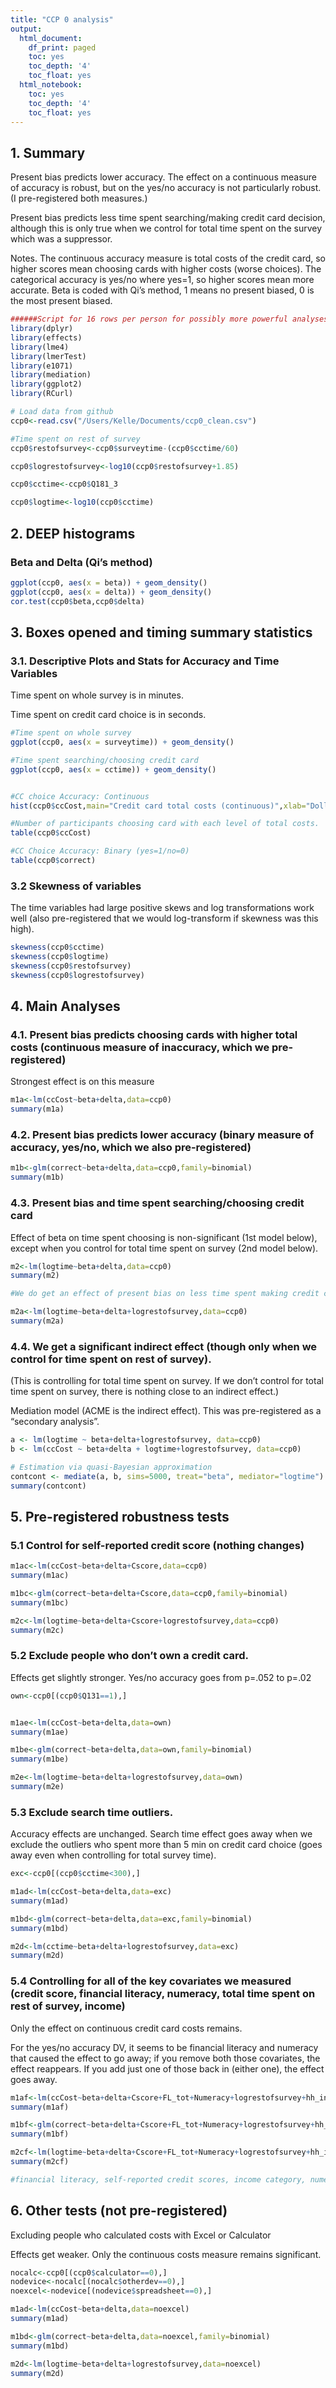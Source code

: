 ---
title: "CCP 0 analysis"
output:
  html_document:
    df_print: paged
    toc: yes
    toc_depth: '4'
    toc_float: yes
  html_notebook:
    toc: yes
    toc_depth: '4'
    toc_float: yes
---
## 1. Summary

Present bias predicts lower accuracy. The effect on a continuous measure of accuracy is robust, but on the yes/no accuracy is not particularly robust. (I pre-registered both measures.)
  
Present bias predicts less time spent searching/making credit card decision, although this is only true when we control for total time spent on the survey which was a suppressor.


  
  
Notes. The continuous accuracy measure is total costs of the credit card, so higher scores mean choosing cards with higher costs (worse choices). The categorical accuracy is yes/no where yes=1, so higher scores mean more accurate. Beta is coded with Qi's method, 1 means no present biased, 0 is the most present biased. 


```{r message=FALSE, warning=FALSE, include=FALSE}
######Script for 16 rows per person for possibly more powerful analyses (t)
library(dplyr)
library(effects)
library(lme4)
library(lmerTest)
library(e1071)
library(mediation)
library(ggplot2)
library(RCurl)

# Load data from github
ccp0<-read.csv("/Users/Kelle/Documents/ccp0_clean.csv")

#Time spent on rest of survey
ccp0$restofsurvey<-ccp0$surveytime-(ccp0$cctime/60)

ccp0$logrestofsurvey<-log10(ccp0$restofsurvey+1.85)

ccp0$cctime<-ccp0$Q181_3

ccp0$logtime<-log10(ccp0$cctime)

```

## 2. DEEP histograms

### Beta and Delta (Qi's method)
```{r}
ggplot(ccp0, aes(x = beta)) + geom_density()
ggplot(ccp0, aes(x = delta)) + geom_density()
cor.test(ccp0$beta,ccp0$delta)
```

## 3. Boxes opened and timing summary statistics 

### 3.1. Descriptive Plots and Stats for Accuracy and Time Variables

Time spent on whole survey is in minutes.
  
Time spent on credit card choice is in seconds.
  
```{r}

#Time spent on whole survey
ggplot(ccp0, aes(x = surveytime)) + geom_density()

#Time spent searching/choosing credit card
ggplot(ccp0, aes(x = cctime)) + geom_density()


#CC choice Accuracy: Continuous
hist(ccp0$ccCost,main="Credit card total costs (continuous)",xlab="Dollars",breaks=40)

#Number of participants choosing card with each level of total costs.
table(ccp0$ccCost)

#CC Choice Accuracy: Binary (yes=1/no=0)
table(ccp0$correct)


```


### 3.2 Skewness of variables

The time variables had large positive skews and log transformations work well (also pre-registered that we would log-transform if skewness was this high).

```{r echo=TRUE, message=FALSE, warning=FALSE}
skewness(ccp0$cctime)
skewness(ccp0$logtime)
skewness(ccp0$restofsurvey)
skewness(ccp0$logrestofsurvey)

```

## 4. Main Analyses 

### 4.1. Present bias predicts choosing cards with higher total costs (continuous measure of inaccuracy, which we pre-registered)

Strongest effect is on this measure   
```{r}
m1a<-lm(ccCost~beta+delta,data=ccp0)
summary(m1a)
```

### 4.2. Present bias predicts lower accuracy (binary measure of accuracy, yes/no, which we also pre-registered)


```{r}
m1b<-glm(correct~beta+delta,data=ccp0,family=binomial)
summary(m1b)
```


### 4.3. Present bias and time spent searching/choosing credit card

Effect of beta on time spent choosing is non-significant (1st model below), except when you control for total time spent on survey (2nd model below).

```{r}
m2<-lm(logtime~beta+delta,data=ccp0)
summary(m2)

#We do get an effect of present bias on less time spent making credit card choices when we control for total time spent on survey (because present-biased people spend more time on the survey overall, which suppressed the effect on credit card search time)

m2a<-lm(logtime~beta+delta+logrestofsurvey,data=ccp0)
summary(m2a)

```


###  4.4.  We get a significant indirect effect (though only when we control for time spent on rest of survey). 

(This is controlling for total time spent on survey. If we don't control for total time spent on survey, there is nothing close to an indirect effect.) 

Mediation model (ACME is the indirect effect). This was pre-registered as a "secondary analysis".

```{r}

a <- lm(logtime ~ beta+delta+logrestofsurvey, data=ccp0)
b <- lm(ccCost ~ beta+delta + logtime+logrestofsurvey, data=ccp0)

# Estimation via quasi-Bayesian approximation
contcont <- mediate(a, b, sims=5000, treat="beta", mediator="logtime")
summary(contcont)

```


## 5. Pre-registered robustness tests

### 5.1  Control for self-reported credit score (nothing changes)

```{r}

m1ac<-lm(ccCost~beta+delta+Cscore,data=ccp0)
summary(m1ac)

m1bc<-glm(correct~beta+delta+Cscore,data=ccp0,family=binomial)
summary(m1bc)

m2c<-lm(logtime~beta+delta+Cscore+logrestofsurvey,data=ccp0)
summary(m2c)

```



### 5.2  Exclude people who don't own a credit card.

Effects get slightly stronger. Yes/no accuracy goes from p=.052 to p=.02
```{r}
own<-ccp0[(ccp0$Q131==1),]


m1ae<-lm(ccCost~beta+delta,data=own)
summary(m1ae)

m1be<-glm(correct~beta+delta,data=own,family=binomial)
summary(m1be)

m2e<-lm(logtime~beta+delta+logrestofsurvey,data=own)
summary(m2e)

```


### 5.3  Exclude search time outliers.

Accuracy effects are unchanged. Search time effect goes away when we exclude the outliers who spent more than 5 min on credit card choice (goes away even when controlling for total survey time).

```{r}
exc<-ccp0[(ccp0$cctime<300),]

m1ad<-lm(ccCost~beta+delta,data=exc)
summary(m1ad)

m1bd<-glm(correct~beta+delta,data=exc,family=binomial)
summary(m1bd)

m2d<-lm(cctime~beta+delta+logrestofsurvey,data=exc)
summary(m2d)


```


###  5.4   Controlling for all of the key covariates we measured (credit score, financial literacy, numeracy, total time spent on rest of survey, income)

Only the effect on continuous credit card costs remains.

For the yes/no accuracy DV, it seems to be financial literacy and numeracy that caused the effect to go away; if you remove both those covariates, the effect reappears. If you add just one of those back in (either one), the effect goes away.

```{r}

m1af<-lm(ccCost~beta+delta+Cscore+FL_tot+Numeracy+logrestofsurvey+hh_income,data=ccp0)
summary(m1af)

m1bf<-glm(correct~beta+delta+Cscore+FL_tot+Numeracy+logrestofsurvey+hh_income,data=ccp0,family=binomial)
summary(m1bf)

m2cf<-lm(logtime~beta+delta+Cscore+FL_tot+Numeracy+logrestofsurvey+hh_income,data=ccp0)
summary(m2cf)

#financial literacy, self-reported credit scores, income category, numeracy, and time spent on the rest of the survey (not including credit card choice task)
```



## 6. Other tests (not pre-registered)

Excluding people who calculated costs with Excel or Calculator

Effects get weaker. Only the continuous costs measure remains significant.

```{r}
nocalc<-ccp0[(ccp0$calculator==0),]
nodevice<-nocalc[(nocalc$otherdev==0),]
noexcel<-nodevice[(nodevice$spreadsheet==0),]

m1ad<-lm(ccCost~beta+delta,data=noexcel)
summary(m1ad)

m1bd<-glm(correct~beta+delta,data=noexcel,family=binomial)
summary(m1bd)

m2d<-lm(logtime~beta+delta+logrestofsurvey,data=noexcel)
summary(m2d)

```


